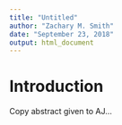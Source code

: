 ```yaml
---
title: "Untitled"
author: "Zachary M. Smith"
date: "September 23, 2018"
output: html_document
---
```


# Introduction

Copy abstract given to AJ...